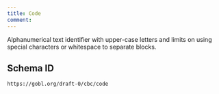 ```yaml
---
title: Code
comment: 
---
```


Alphanumerical text identifier with upper-case letters and limits on using
special characters or whitespace to separate blocks.

## Schema ID

`https://gobl.org/draft-0/cbc/code`

